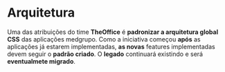 
<Meta title="General/Arquitetura" />

# Arquitetura

Uma das atribuições do time **TheOffice** é **padronizar a arquitetura global CSS** das aplicações medgrupo. Como a iniciativa começou **após**
as aplicações já estarem implementadas, **as novas** features implementadas devem seguir o **padrão criado**. O **legado** continuará
existindo e será **eventualmete migrado**.
